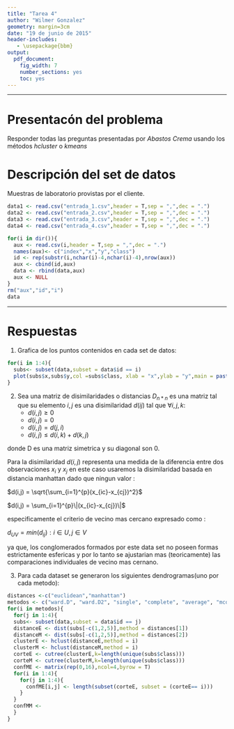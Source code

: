 ```yaml
---
title: "Tarea 4"
author: "Wilmer Gonzalez"
geometry: margin=3cm
date: "19 de junio de 2015"
header-includes:
   - \usepackage{bbm}
output: 
  pdf_document:
    fig_width: 7
    number_sections: yes
    toc: yes
---
```

***
# Presentacón del problema

Responder todas las preguntas presentadas por _Abastos Crema_ usando los métodos *hcluster* o *kmeans*

# Descripción del set de datos

Muestras de laboratorio provistas por el cliente.
```r
data1 <- read.csv("entrada_1.csv",header = T,sep = ",",dec = ".")
data2 <- read.csv("entrada_2.csv",header = T,sep = ",",dec = ".")
data3 <- read.csv("entrada_3.csv",header = T,sep = ",",dec = ".")
data4 <- read.csv("entrada_4.csv",header = T,sep = ",",dec = ".")

```


```r
for(i in dir()){
  aux <- read.csv(i,header = T,sep = ",",dec = ".")
  names(aux)<- c("index","x","y","class")
  id <- rep(substr(i,nchar(i)-4,nchar(i)-4),nrow(aux))
  aux <- cbind(id,aux)
  data <- rbind(data,aux)
  aux <- NULL
}
rm("aux","id","i")
data
```

***

# Respuestas

1.  Grafica de los puntos contenidos en cada set de datos:

```r
for(i in 1:4){
  subs<- subset(data,subset = data$id == i)
  plot(subs$x,subs$y,col =subs$class, xlab = "x",ylab = "y",main = paste("Set de datos",i,sep=" "))
}
```

2.  Sea una matriz de disimilaridades o distancias $D_{n*n}$ es una matriz tal que su elemento $i, j$ es una
disimilaridad $d(ij)$ tal que $\forall i, j, k$:
	+ $d(i,j) \ge 0$ 
	+ $d(i,j) = 0$
	+ $d(i,j) = d(j,i)$
	+ $d(i,j) \le d(i,k) + d(k,j)$

donde D es una matriz simetrica y su diagonal son 0.
\newpage

Para la disimilaridad $d(i,j)$ representa una medida de la diferencia entre dos observaciones $x_{i}$ y $x_{j}$ en este caso usaremos la disimilaridad basada en distancia manhattan dado que ningun valor :

$d(i,j) =  \sqrt{\sum_{i=1}^{p}(x_{ic}-x_{cj})^2}$

$d(i,j) =  \sum_{i=1}^{p}\|(x_{ic}-x_{cj})\|$

especificamente el criterio de vecino mas cercano expresado como :

$d_{UV}=min( d_{ij} ): i \in U, j \in V$

ya que, los conglomerados formados por este data set no poseen formas estrictamente esfericas y por lo tanto se ajustarian mas (teoricamente) las comparaciones individuales de vecino mas cernano.

3.  Para cada dataset se generaron los siguientes dendrogramas(uno por cada metodo):

```r
distances <-c("euclidean","manhattan")
metodos <- c("ward.D", "ward.D2", "single", "complete", "average", "mcquitty","median","centroid")
for(i in metodos){
  for(j in 1:4){
  subs<- subset(data,subset = data$id == j)
  distanceE <- dist(subs[-c(1,2,5)],method = distances[1])
  distanceM <- dist(subs[-c(1,2,5)],method = distances[2])
  clusterE <- hclust(distanceE,method = i)
  clusterM <- hclust(distanceM,method = i)
  corteE <- cutree(clusterE,k=length(unique(subs$class)))
  corteM <- cutree(clusterM,k=length(unique(subs$class)))
  confME <- matrix(rep(0,16),ncol=4,byrow = T)
  for(i in 1:4){
    for(j in 1:4){
      confME[i,j] <- length(subset(corteE, subset = (corteE== i)))
    }
  }
  confMM <- 
  }
}

```
